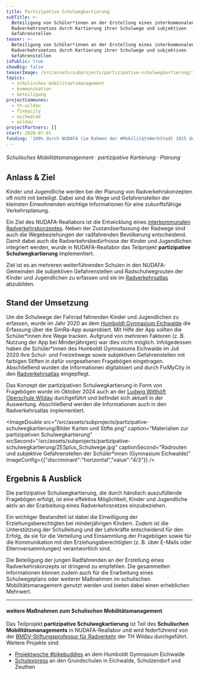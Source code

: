 ```yaml
---
title: Partizipative Schulwegkartierung
subTitle: >-
  Beteiligung von Schüler*innen an der Erstellung eines interkommunalen
  Radverkehrsnetzes durch Kartierung ihrer Schulwege und subjektiven
  Gefahrenstellen
teaser: >-
  Beteiligung von Schüler*innen an der Erstellung eines interkommunalen
  Radverkehrsnetzes durch Kartierung ihrer Schulwege und subjektiven
  Gefahrenstellen
isPublic: true
showBig: false
teaserImage: /src/assets/subprojects/partizipative-schulwegkartierung/teaserImage.png
topics:
  - schulisches-mobilitaetsmanagement
  - kommunikation
  - beteiligung
projectCommunes:
  - th-wildau
  - fixmycity
  - eichwalde
  - wildau
projectPartners: []
start: 2020-07-01
funding: '100% durch NUDAFA (im Rahmen der #MobilitätsWerkStadt 2025 des BMBF)'
---
```

###### Schulisches Mobilitätsmanagement · partizipative Kartierung · Planung

## Anlass & Ziel

Kinder und Jugendliche werden bei der Planung von Radverkehrskonzepten oft nicht mit beteiligt. Dabei sind die Wege und Gefahrenstellen der kleinsten Einwohnenden wichtige Informationen für eine zukunftsfähige Verkehrsplanung.&#x20;

Ein Ziel des NUDAFA-Reallabors ist die Entwicklung eines [interkommunalen Radverkehrskonzeptes](https://www.nudafa.de/radnetz/einleitung?map=11%2F52.345%2F13.61). Neben der Zustandserfassung der Radwege sind auch die Wegebeziehungen der radfahrenden Bevölkerung entscheidend. Damit dabei auch die Radverkehrsbedürfnisse der Kinder und Jugendlichen integriert werden, wurde in NUDAFA-Reallabor das Teilprojekt **partizipative Schulwegkartierung** implementiert.&#x20;

Ziel ist es an mehreren weiterführenden Schulen in den NUDAFA-Gemeinden die subjektiven Gefahrenstellen und Radschulwegrouten der Kinder und Jugendlichen zu erfassen und sie im [Radverkehrsatlas](https://www.nudafa.de/radnetz/sicherheit?map=11%2F52.345%2F13.61) abzubilden.&#x20;

## Stand der Umsetzung

Um die Schulwege der Fahrrad fahrenden Kinder und Jugendlichen zu erfassen, wurde im Jahr 2020 an dem [Humboldt Gymnasium Eichwalde](https://www.humboldt-gymnasium-eichwalde.de/) die Erfassung über die SimRa-App ausprobiert. Mit Hilfe der App sollten die Schüler\*innen ihre Wege tracken. Aufgrund von mehreren Faktoren (z. B. Nutzung der App bei Minderjährigen) war dies nicht möglich. Infolgedessen haben die Schüler\*innen des Humboldt Gymnasiums Eichwalde im Juli 2020 ihre Schul- und Freizeitwege sowie subjektiven Gefahrenstellen mit farbigen Stiften in dafür vorgesehenen Fragebögen eingetragen. Abschließend wurden die Informationen digitalisiert und durch FixMyCity in den [Radverkehrsatlas](https://www.nudafa.de/radnetz/sicherheit?map=11%2F52.345%2F13.61) eingepflegt.&#x20;

Das Konzept der partizipativen Schulwegkartierung in Form von Fragebögen wurde im Oktober 2024 auch an der [Ludwig Witthöft Oberschule Wildau](https://www.ludwig-witthoeft-oberschule.de/) durchgeführt und befindet sich aktuell in der Auswertung. Abschließend werden die Informationen auch in den Radverkehrsatlas implementiert.&#x20;

<ImageDouble src="/src/assets/subprojects/partizipative-schulwegkartierung/Bilder Karten und Stifte.png" caption="Materialien zur partizipativen Schulwegkartierung" srcSecond="/src/assets/subprojects/partizipative-schulwegkartierung/ZESplus_Schulwege.jpg" captionSecond="Radrouten und subjektive Gefahrenstellen der Schüler*innen (Gymnasium Eichwalde)" imageConfig={{"discriminant":"horizontal","value":"4/3"}} />

## Ergebnis & Ausblick

Die partizipative Schulwegkartierung, die durch händisch auszufüllende Fragebögen erfolgt, ist eine effektive Möglichkeit, Kinder und Jugendliche aktiv an der Erarbeitung eines Radverkehrsnetzes einzubeziehen.

Ein wichtiger Bestandteil ist dabei die Einwilligung der Erziehungsberechtigten bei minderjährigen Kindern. Zudem ist die Unterstützung der Schulleitung und der Lehrkräfte entscheidend für den Erfolg, da sie für die Verteilung und Einsammlung der Fragebögen sowie für die Kommunikation mit den Erziehungsberechtigten (z. B. über E-Mails oder Elternversammlungen) verantwortlich sind.

Die Beteiligung der jungen Radfahrenden an der Erstellung eines Radverkehrskonzepts ist dringend zu empfehlen. Die gesammelten Informationen können zudem auch für die Erarbeitung eines Schulwegeplans oder weiterer Maßnahmen im schulischen Mobilitätsmanagement genutzt werden und bieten dabei einen erheblichen Mehrwert.

---

#### weitere Maßnahmen zum Schulischen Mobilitätsmanagement&#x20;

Das Teilprojekt **partizipative Schulwegkartierung** ist Teil des **Schulischen Mobilitätsmanagements** in NUDAFA-Reallabor und wird federführend von der [BMDV-Stiftungsprofessur für Radverkehr](https://www.th-wildau.de/index.php?id=28606) der TH Wildau durchgeführt. Weitere Projekte sind:

* [Projektwoche #bikebuddies](https://www.nudafa.de/teilprojekte/projektwoche/) an dem Humboldt Gymnasium Eichwalde
* [Schulexpress](https://www.nudafa.de/teilprojekte/schulexpress/) an den Grundschulen in Eichwalde, Schulzendorf und Zeuthen&#x20;
